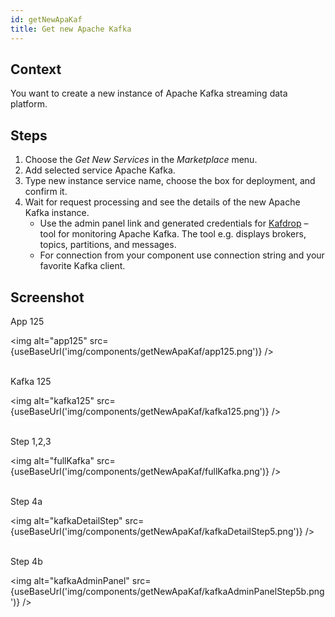 ```yaml
---
id: getNewApaKaf
title: Get new Apache Kafka
---
```



## Context

You want to create a new instance of Apache Kafka streaming data platform. 

## Steps

1. Choose the _Get New Services_ in the _Marketplace_ menu.
2. Add selected service Apache Kafka.
3. Type new instance service name, choose the box for deployment, and confirm it.
4. Wait for request processing and see the details of the new Apache Kafka instance. 
    - Use the admin panel link and generated credentials for [Kafdrop](https://github.com/obsidiandynamics/kafdrop) – tool for monitoring Apache Kafka. The tool e.g. displays brokers, topics, partitions, and messages.
    - For connection from your component use connection string and your favorite Kafka client.

## Screenshot

App 125

<img alt="app125" src={useBaseUrl('img/components/getNewApaKaf/app125.png')} />
<br/><br/>

Kafka 125

<img alt="kafka125" src={useBaseUrl('img/components/getNewApaKaf/kafka125.png')} />
<br/><br/>

Step 1,2,3

<img alt="fullKafka" src={useBaseUrl('img/components/getNewApaKaf/fullKafka.png')} />
<br/><br/>

Step 4a

<img alt="kafkaDetailStep" src={useBaseUrl('img/components/getNewApaKaf/kafkaDetailStep5.png')} />
<br/><br/>

Step 4b

<img alt="kafkaAdminPanel" src={useBaseUrl('img/components/getNewApaKaf/kafkaAdminPanelStep5b.png')} />
